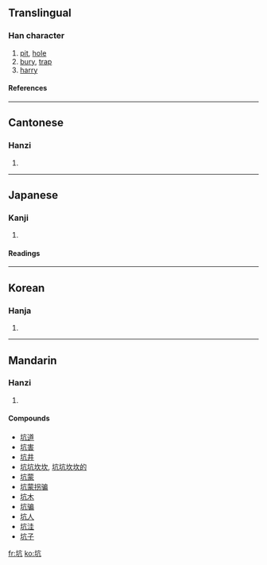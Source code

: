{{see|阬}}

==Translingual==
===Han character===
{{Han char|rn=32|rad=土|as=04|sn=7|four=4011<sub>7</sub>|canj=土卜竹弓 (GYHN)}}
# [[pit]], [[hole]]
# [[bury]], [[trap]]
# [[harry]]
====References====
{{Han ref|kx=0226.010|dkj=04932|dj=0460.080|hdz=10426.090|uh=5751|ud=22353|bh=A77C|bd=42876}}
----
==Cantonese==
===Hanzi===
{{yue-hanzi|jyut=|y=haang1}}
# {{defn|Cantonese}}
----
==Japanese==
===Kanji===
{{ja-kanji|grade=|rs=土04}}
# {{defn|Japanese}} 
====Readings====
{{ja-readings|on=[[こう]] (kō)|kun=[[あな]] (ana), [[あなにする]] (ananisuru)}}
----
==Korean==
===Hanja===
{{ko-hanja|hangeul=갱|rv=gaeng|mr=kaeng}}
# {{defn|Korean}}
----
==Mandarin==
===Hanzi===
{{cmn-hanzi|pin=[[kēng]] (keng1)|wg=k'eng<sup>1</sup>}}
# {{defn|Mandarin}}

====Compounds====
*[[坑道]]
*[[坑害]]
*[[坑井]]
*[[坑坑坎坎]], [[坑坑坎坎的]]
*[[坑蒙]]
*[[坑蒙拐骗]]
*[[坑木]]
*[[坑骗]]
*[[坑人]]
*[[坑洼]]
*[[坑子]]

[[fr:坑]]
[[ko:坑]]